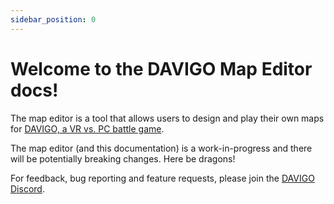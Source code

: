 ```yaml
---
sidebar_position: 0
---
```

# Welcome to the DAVIGO Map Editor docs!

The map editor is a tool that allows users to design and play their own maps for [DAVIGO, a VR vs. PC battle game](https://store.steampowered.com/app/1116540/DAVIGO/).

The map editor (and this documentation) is a work-in-progress and there will be potentially breaking changes. Here be dragons!

For feedback, bug reporting and feature requests, please join the [DAVIGO Discord](https://discord.gg/5du5Ack).
